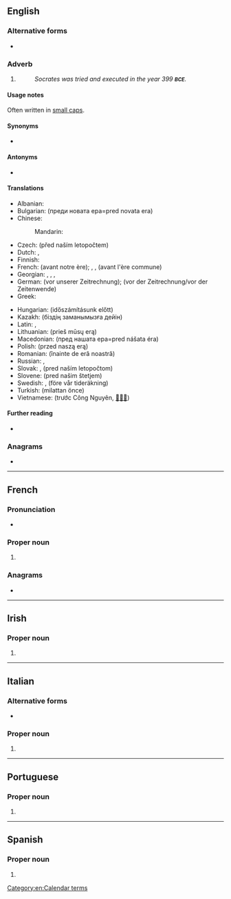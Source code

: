 {{also|B.C.E.|BĊE|все|всё}}
==English==

===Alternative forms===
* {{l|en|B.C.E.}}

===Adverb===
{{en-adverb|-}}

# {{initialism of|en|Before [[Common Era]] (Before the Common Era, before Common Era, before the Common Era), Before Current Era (Before the Current Era, before current era, before the current era), ''or'' before [[Christian Era]]}}
#: ''Socrates was tried and executed in the year 399 '''<small>BCE</small>'''.''

====Usage notes====
Often written in [[small caps]].

====Synonyms====
* {{l|en|BC}}

====Antonyms====
* {{l|en|CE}}

====Translations====
{{trans-top|before the common era}}
* Albanian: {{t|sq|para erës sonë}}
* Bulgarian: {{t|bg|пр.н.е.}} (преди новата ера=pred novata era)
* Chinese:
*: Mandarin: {{t+|cmn|公元前|tr=gōngyuán qián}}
* Czech: {{t+|cs|př. n. l.}} (před naším letopočtem)
* Dutch: {{t|nl|onze jaartelling}}, {{t|nl|gewone tijdrekening}}
* Finnish: {{t|fi|eaa.}}
* French: {{t+|fr|av. n. è.}} (avant notre ère); {{t+|fr|AEC}}, {{t|fr|AÈC}}, {{t+|fr|av. è. c.}} (avant l'ère commune)
* Georgian: {{t|ka|ჩვ. წ.-მდე}}, {{t|ka|ახ. წ.–მდე}}, {{t|ka|ჩვენს წელთაღრიცხვამდე}}, {{t|ka|ახალ წელთაღრიცხვამდე}}
* German: {{t+|de|v. u. Z.}} (vor unserer Zeitrechnung); {{t+|de|v. d. Z.}} (vor der Zeitrechnung/vor der Zeitenwende)
* Greek: {{t+|el|π.Κ.Ε.}}
{{trans-mid}}
* Hungarian: {{t+|hu|i. e.}} (időszámításunk előtt)
* Kazakh: {{t|kk|б. з. д.}} (біздің заманымызға дейін)
* Latin: {{t+|la|ante aer. vulg.}}, {{t+|la|ante aer. comm.}}
* Lithuanian: {{t|lt|pr. m. e.}} (prieš mūsų erą)
* Macedonian: {{t|mk|п.н.е.}} (пред нашата ера=pred nášata éra)
* Polish: {{t+|pl|p.n.e.}} (przed naszą erą)
* Romanian: {{t|ro|î.e.n.}} (înainte de eră noastră)
* Russian: {{t|ru|до н. э.}}, {{t|ru|до на́шей э́ры}}
* Slovak: {{t|sk|pred n. l.}}, {{t|sk|p.n.l.}} (pred naším letopočtom)
* Slovene: {{t|sl|pr. n. št.}} (pred našim štetjem)
* Swedish: {{t+|sv|f.v.t.}}, {{t|sv|fvt}} (före vår tideräkning)
* Turkish: {{t+|tr|M.Ö.}} (milattan önce)
* Vietnamese: {{t+|vi|TCN}} (trước Công Nguyên, [[𠓀]][[公元]])
{{trans-bottom}}

====Further reading====
* {{pedia|Common Era}}

===Anagrams===
* {{anagrams|en|a=bce|CBE|ECB}}

[[Category:en:Calendar terms]]

----

==French==

===Pronunciation===
* {{fr-IPA|biː-ciʰː-iɪ}}

===Proper noun===
{{fr-proper noun|f}}

# {{initialism of|fr|Banque centrale européenne||[[ECB]], [[European Central Bank]]}}

===Anagrams===
* {{l|fr|bec}}

----

==Irish==

===Proper noun===
{{head|ga|proper noun|g=m}}

# {{initialism of|ga|Banc Ceannais Eorpach||[[ECB]], [[European Central Bank]]}}

----

==Italian==

===Alternative forms===
* {{alter|it|bce}}

===Proper noun===
{{it-proper noun|f}}

# {{initialism of|it|Banca Centrale Europea||[[ECB]], [[European Central Bank]]}}

----

==Portuguese==

===Proper noun===
{{pt-proper noun|m}}

# {{initialism of|pt|Banco Central Europeu||[[ECB]], [[European Central Bank]]}}

----

==Spanish==
{{wikipedia|lang=es}}

===Proper noun===
{{es-proper noun|m}}

# {{initialism of|es|Banco Central Europeo||[[ECB]], [[European Central Bank]]}}